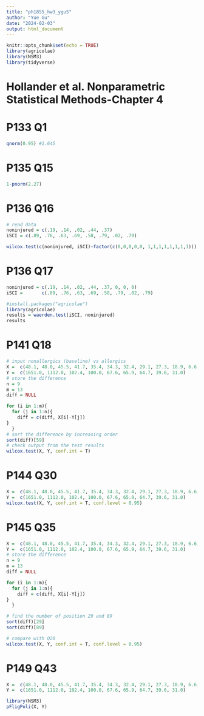 ```yaml
---
title: "ph1855_hw3_ygu5"
author: "Yue Gu"
date: "2024-02-03"
output: html_document
---
```


```r
knitr::opts_chunk$set(echo = TRUE)
library(agricolae)
library(NSM3)
library(tidyverse)
```

# Hollander et al. Nonparametric Statistical Methods-Chapter 4
# P133 Q1
```r
qnorm(0.95) #1.645
```

# P135 Q15
```r
1-pnorm(2.27)
```

# P136 Q16
```r
# read data
noninjured = c(.19, .14, .02, .44, .37)
iSCI = c(.89, .76, .63, .69, .58, .79, .02, .79)

wilcox.test(c(noninjured, iSCI)~factor(c(0,0,0,0,0, 1,1,1,1,1,1,1,1)))

```

# P136 Q17
```r
noninjured = c(.19, .14, .02, .44, .37, 0, 0, 0)
iSCI =       c(.89, .76, .63, .69, .58, .79, .02, .79)

#install.packages("agricolae")
library(agricolae)
results = waerden.test(iSCI, noninjured)
results
```

# P141 Q18
```r
# input nonallergics (baseline) vs allergics
X =  c(48.1, 48.0, 45.5, 41.7, 35.4, 34.3, 32.4, 29.1, 27.3, 18.9, 6.6, 5.2, 4.7)
Y =  c(1651.0, 1112.0, 102.4, 100.0, 67.6, 65.9, 64.7, 39.6, 31.0)
# store the difference
n = 9
m = 13
diff = NULL

for (i in 1:m){ 
  for (j in 1:n){ 
    diff = c(diff, X[i]-Y[j])
}
  }
# sort the difference by increasing order
sort(diff)[59]
# check output from the test results
wilcox.test(X, Y, conf.int = T)
```

# P144 Q30
```r
X =  c(48.1, 48.0, 45.5, 41.7, 35.4, 34.3, 32.4, 29.1, 27.3, 18.9, 6.6, 5.2, 4.7)
Y =  c(1651.0, 1112.0, 102.4, 100.0, 67.6, 65.9, 64.7, 39.6, 31.0)
wilcox.test(X, Y, conf.int = T, conf.level = 0.95)
```


# P145 Q35
```r
X =  c(48.1, 48.0, 45.5, 41.7, 35.4, 34.3, 32.4, 29.1, 27.3, 18.9, 6.6, 5.2, 4.7)
Y =  c(1651.0, 1112.0, 102.4, 100.0, 67.6, 65.9, 64.7, 39.6, 31.0)
# store the difference
n = 9
m = 13
diff = NULL

for (i in 1:m){ 
  for (j in 1:n){ 
    diff = c(diff, X[i]-Y[j])
}
  }

# find the number of position 29 and 89
sort(diff)[29]
sort(diff)[89]

# compare with Q20
wilcox.test(X, Y, conf.int = T, conf.level = 0.95)
```

# P149 Q43
```r
X =  c(48.1, 48.0, 45.5, 41.7, 35.4, 34.3, 32.4, 29.1, 27.3, 18.9, 6.6, 5.2, 4.7)
Y =  c(1651.0, 1112.0, 102.4, 100.0, 67.6, 65.9, 64.7, 39.6, 31.0)

library(NSM3)
pFligPoli(X, Y)
```


